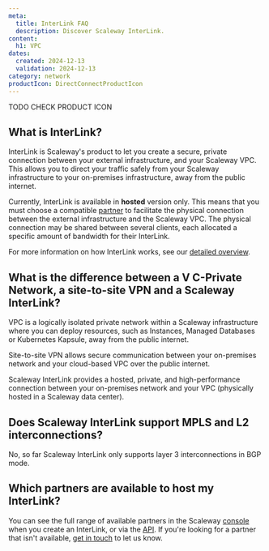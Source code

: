 ```yaml
---
meta:
  title: InterLink FAQ
  description: Discover Scaleway InterLink.
content:
  h1: VPC
dates:
  created: 2024-12-13
  validation: 2024-12-13
category: network
productIcon: DirectConnectProductIcon
---
```


TODO CHECK PRODUCT ICON 

## What is InterLink?

InterLink is Scaleway's product to let you create a secure, private connection between your external infrastructure, and your Scaleway VPC. This allows you to direct your traffic safely from your Scaleway infrastructure to your on-premises infrastructure, away from the public internet.

Currently, InterLink is available in **hosted** version only. This means that you must choose a compatible [partner](/network/interlink/concepts/#partner) to facilitate the physical connection between the external infrastructure and the Scaleway VPC. The physical connection may be shared between several clients, each allocated a specific amount of bandwidth for their InterLink.

<Lightbox src="scaleway-interlink-diag-simple.webp" alt="A diagram shows how a Scaleway VPC, to the left, can be attached to an InterLink, which then connects to external customer infrastructure." />

For more information on how InterLink works, see our [detailed overview](/network/ipam/reference-content/overview/).

## What is the difference between a V C-Private Network, a site-to-site VPN and a Scaleway InterLink?

VPC is a logically isolated private network within a Scaleway infrastructure where you can deploy resources, such as Instances, Managed Databases or Kubernetes Kapsule, away from the public internet.

Site-to-site VPN allows secure communication between your on-premises network and your cloud-based VPC over the public internet.

Scaleway InterLink provides a hosted, private, and high-performance connection between your on-premises network and your VPC (physically hosted in a Scaleway data center).

## Does Scaleway InterLink support MPLS and L2 interconnections?

No, so far Scaleway InterLink only supports layer 3 interconnections in BGP mode.

## Which partners are available to host my InterLink?

You can see the full range of available partners in the Scaleway [console](https://console.scaleway.com/) when you create an InterLink, or via the [API](https://www.scaleway.com/en/developers/api/interlink/#path-partners-list-available-partners). If you're looking for a partner that isn't available, [get in touch](https://www.scaleway.com/en/contact-sales/) to let us know.